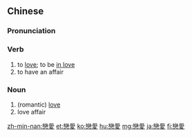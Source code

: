 {{also|恋爱|恋愛}}
==Chinese==
{{zh-forms|s=恋爱}}

===Pronunciation===
{{zh-pron
|m=liàn'ài
|ma=Zh-liàn'ài.ogg
|c=lyun2 oi3
|h=pfs=lien-oi
|mn=loân-ài
|cat=v,n
}}

===Verb===
{{zh-verb}}

# to [[love]]; to be [[in love]]
# to have an affair

===Noun===
{{zh-noun}}

# (romantic) [[love]]
# love affair

{{zh-cat|Elementary}}

[[zh-min-nan:戀愛]]
[[et:戀愛]]
[[ko:戀愛]]
[[hu:戀愛]]
[[mg:戀愛]]
[[ja:戀愛]]
[[fi:戀愛]]